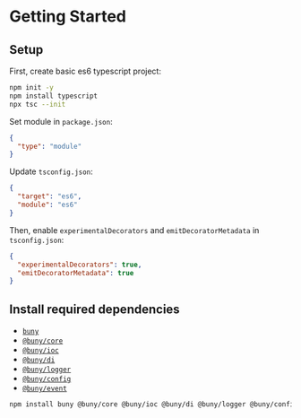 # Getting Started

## Setup

First, create basic es6 typescript project:

```bash
npm init -y
npm install typescript
npx tsc --init
```

Set module in `package.json`:

```json
{
  "type": "module"
}
```

Update `tsconfig.json`:

```json
{
  "target": "es6",
  "module": "es6"
}
```

Then, enable `experimentalDecorators` and `emitDecoratorMetadata` in `tsconfig.json`:

```json
{
  "experimentalDecorators": true,
  "emitDecoratorMetadata": true
}
```

## Install required dependencies

- [`buny`](/packages/buny)
- [`@buny/core`](/packages/core)
- [`@buny/ioc`](/packages/ioc)
- [`@buny/di`](/packages/di)
- [`@buny/logger`](/packages/logger)
- [`@buny/config`](/packages/config)
- [`@buny/event`](/packages/event)

```bash
npm install buny @buny/core @buny/ioc @buny/di @buny/logger @buny/config @buny/event
```